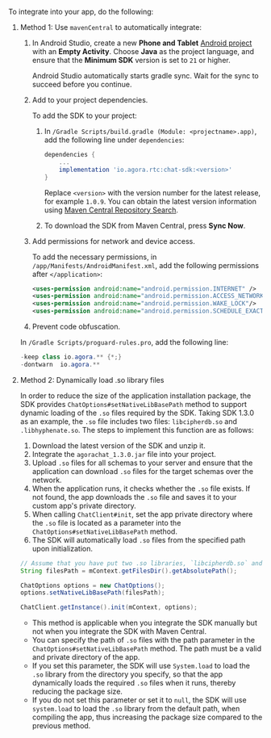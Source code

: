 <PlatformWrapper platform="android">

To integrate <Vpd k="NAME"/> into your app, do the following:

1. Method 1: Use `mavenCentral` to automatically integrate:

    1. In Android Studio, create a new **Phone and Tablet** [Android project](https://developer.android.com/studio/projects/create-project) with an **Empty Activity**. Choose **Java** as the project language, and ensure that the **Minimum SDK** version is set to `21` or higher. 

        Android Studio automatically starts gradle sync. Wait for the sync to succeed before you continue.

    1. Add <Vpd k="SDK"/> to your project dependencies. 

        To add the SDK to your project:
        
        1. In `/Gradle Scripts/build.gradle (Module: <projectname>.app)`, add the following line under `dependencies`:

            ```groovy
            dependencies {
                ...
                implementation 'io.agora.rtc:chat-sdk:<version>'
            }
            ```

            Replace `<version>` with the version number for the latest <Vpd k="SDK"/> release, for example `1.0.9`. You can obtain the latest version information using [Maven Central Repository Search](https://search.maven.org/search?q=g:io.agora.rtc%20AND%20a:chat-sdk).

        1. To download the SDK from Maven Central, press **Sync Now**.

    1. Add permissions for network and device access.

        To add the necessary permissions, in `/app/Manifests/AndroidManifest.xml`, add the following permissions after `</application>`:
            
        ```xml
        <uses-permission android:name="android.permission.INTERNET" />
        <uses-permission android:name="android.permission.ACCESS_NETWORK_STATE"/>
        <uses-permission android:name="android.permission.WAKE_LOCK"/>
        <uses-permission android:name="android.permission.SCHEDULE_EXACT_ALARM" />
        ```

    1. Prevent code obfuscation.

    In `/Gradle Scripts/proguard-rules.pro`, add the following line:

    ```java
    -keep class io.agora.** {*;}
    -dontwarn  io.agora.**
    ```

1. Method 2: Dynamically load .so library files

    In order to reduce the size of the application installation package, the SDK provides `ChatOptions#setNativeLibBasePath` method to support dynamic loading of the `.so` files required by the SDK. Taking SDK 1.3.0 as an example, the `.so` file includes two files: `libcipherdb.so` and `.libhyphenate.so`. The steps to implement this function are as follows:

    1. Download the latest version of the SDK and unzip it.
    1. Integrate the `agorachat_1.3.0.jar` file into your project.
    1. Upload `.so` files for all schemas to your server and ensure that the application can download `.so` files for the target schemas over the network.
    1. When the application runs, it checks whether the `.so` file exists. If not found, the app downloads the `.so` file and saves it to your custom app's private directory.
    1. When calling `ChatClient#init`, set the app private directory where the `.so` file is located as a parameter into the `ChatOptions#setNativeLibBasePath` method.
    1. The SDK will automatically load `.so` files from the specified path upon initialization.

    ```java
    // Assume that you have put two .so libraries, `libcipherdb.so` and `libagora-chat-sdk.so` in the /data/data/packagename/files directory of the app.
    String filesPath = mContext.getFilesDir().getAbsolutePath();

    ChatOptions options = new ChatOptions();
    options.setNativeLibBasePath(filesPath);

    ChatClient.getInstance().init(mContext, options);
    ```
    <Admonition type="tip" title="Tip"><ul><li>This method is applicable when you integrate the SDK manually but not when you integrate the SDK with Maven Central.</li><li>You can specify the path of `.so` files with the path parameter in the `ChatOptions#setNativeLibBasePath` method. The path must be a valid and private directory of the app.</li><li>If you set this parameter, the SDK will use `System.load` to load the `.so` library from the directory you specify, so that the app dynamically loads the required `.so` files when it runs, thereby reducing the package size.</li><li>If you do not set this parameter or set it to `null`, the SDK will use `system.load` to load the `.so` library from the default path, when compiling the app, thus increasing the package size compared to the previous method.</li></ul></Admonition>

</PlatformWrapper>
